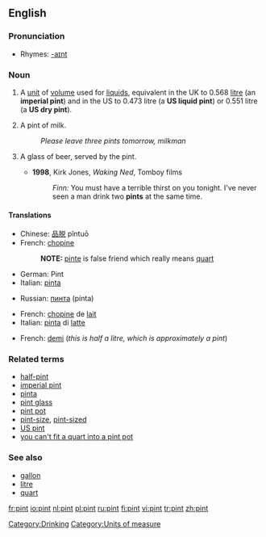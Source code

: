 {{see|Pint}}
==English==

===Pronunciation===
*Rhymes: [[Rhymes:English:-aɪnt|-aɪnt]]

===Noun===
{{en-noun}}

# A [[unit]] of [[volume]] used for [[liquid]]s, equivalent in the UK to 0.568 [[litre]] (an '''imperial pint''') and in the US to 0.473 litre (a '''US liquid pint''') or 0.551 litre (a '''US dry pint''').
# {{UK}} A pint of milk.
#:''Please leave three pints tomorrow, milkman''
# {{euphemism}} A glass of beer, served by the pint.
#*'''1998''', Kirk Jones, ''Waking Ned'', Tomboy films
#*:''Finn:'' You must have a terrible thirst on you tonight. I've never seen a man drink two '''pints''' at the same time.

====Translations====

{{trans-top|unit of volume for liquids}}
*Chinese: [[品脱]] pǐntuō
*French: [[chopine]] {{f}}
*:'''NOTE: ''' [[pinte]] is false friend which really means [[quart]]
*German: Pint {{n}}
*Italian: [[pinta]] {{f}}
{{trans-mid}}
*Russian: [[пинта]] (pínta) {{f}}
{{trans-bottom}}

{{trans-top|pint of milk}}
*French: [[chopine]] de [[lait]] {{f}}
*Italian: [[pinta]] di [[latte]] {{f}}
{{trans-mid}}
{{trans-bottom}}

{{trans-top|pint of beer}}
*French: [[demi]] {{m}} (''this is half a litre, which is approximately a pint'')
{{trans-mid}}
{{trans-bottom}}

===Related terms===
*[[half-pint]]
*[[imperial pint]]
*[[pinta]]
*[[pint glass]]
*[[pint pot]]
*[[pint-size]], [[pint-sized]]
*[[US pint]]
*[[you can't fit a quart into a pint pot]]

===See also===
*[[gallon]]
*[[litre]]
*[[quart]]

[[Category:Drinking]]
[[Category:Units of measure]]

[[fr:pint]]
[[io:pint]]
[[nl:pint]]
[[pl:pint]]
[[ru:pint]]
[[fi:pint]]
[[vi:pint]]
[[tr:pint]]
[[zh:pint]]